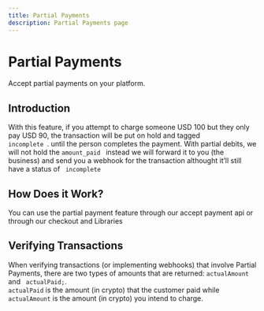 ```yaml
---
title: Partial Payments
description: Partial Payments page
---
```



# Partial Payments

Accept partial payments on your platform.

<Divider className='max-w-100  mb-2' />


## Introduction

With this feature, if you attempt to charge someone USD 100 but they only pay USD 90, the
transaction will be put on hold and tagged <code> incomplete </code>. until the person completes the
payment. With partial debits, we will not hold the <code>amount_paid </code> instead we will forward it to you
(the business) and send you a webhook for the transaction althought it’ll still have a status of 
 <code> incomplete </code>

<Divider className='max-w-100  mb-12' />

## How Does it Work?

You can use the partial payment feature through our accept payment api or through our checkout and Libraries

 <Alert 
    status="info" 
    className="mt-8 mb-2 " 
   content=' When using the partial payment feature, you need to pass the parameter "accept_partial_payment" : 
   true'/>

<Divider className='max-w-100  mb-14' />

## Verifying Transactions
When verifying transactions (or implementing webhooks) that involve Partial Payments, there are
two types of amounts that are returned: <code>actualAmount</code> and <code> actualPaid;</code>.<code> actualPaid</code> is the
amount (in crypto) that the customer paid while <code>actualAmount</code> is the amount (in crypto) you
intend to charge.

<Alert 
    status="info" 
    className="mt-8 mb-8 " 
   content='The fiat equivalent for the types of amounts are called fiatAmount and amountPaidFiat'/>

<Divider className='max-w-100  mb-2' />